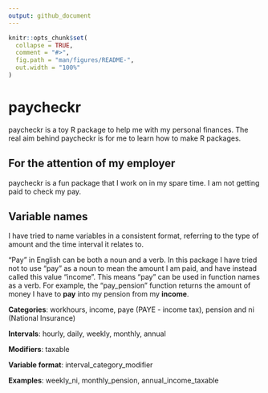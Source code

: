 ```yaml
---
output: github_document
---
```


<!-- README.md is generated from README.Rmd. Please edit that file -->

```r
knitr::opts_chunk$set(
  collapse = TRUE,
  comment = "#>",
  fig.path = "man/figures/README-",
  out.width = "100%"
)
```

# paycheckr

<!-- badges: start -->
<!-- badges: end -->

paycheckr is a toy R package to help me with my personal finances. The real aim behind paycheckr is for me to learn how to make R packages.

## For the attention of my employer

paycheckr is a fun package that I work on in my spare time. I am not getting paid to check my pay.

## Variable names

I have tried to name variables in a consistent format, referring to the type of amount and the time interval it relates to.

"Pay" in English can be both a noun and a verb. In this package I have tried not to use "pay" as a noun to mean the amount I am paid, and have instead called this value "income". This means "pay" can be used in function names as a verb. For example, the "pay_pension" function returns the amount of money I have to **pay** into my pension from my **income**.

**Categories**: workhours, income, paye (PAYE - income tax), pension and ni (National Insurance)

**Intervals**: hourly, daily, weekly, monthly, annual

**Modifiers**: taxable

**Variable format**: interval_category_modifier

**Examples**: weekly_ni, monthly_pension, annual_income_taxable
